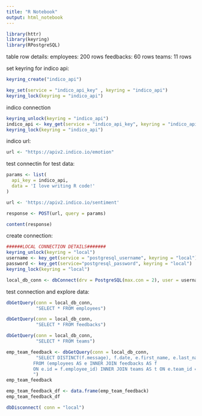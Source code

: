 ```yaml
---
title: "R Notebook"
output: html_notebook
---
```



```r
library(httr)
library(keyring)
library(RPostgreSQL)
```

table row details:
employees: 200 rows
feedbacks: 60 rows
teams: 11 rows

set keyring for indico api:

```r
keyring_create("indico_api")
```


```r
key_set(service = "indico_api_key" , keyring = "indico_api")
keyring_lock(keyring = "indico_api")
```

indico connection
```r
keyring_unlock(keyring = "indico_api")
indico_api <- key_get(service = "indico_api_key", keyring = "indico_api")
keyring_lock(keyring = "indico_api")
```
indico url:
```r
url <- "https://apiv2.indico.io/emotion"
```

test connectin for test data:
```r
params <- list(
  api_key = indico_api,
  data = 'I love writing R code!'
)

url <- 'https://apiv2.indico.io/sentiment'

response <- POST(url, query = params)

content(response)
```


create connection:
```r
######LOCAL CONNECTION DETAILS#######
keyring_unlock(keyring = "local")
username <- key_get(service = "postgresql_username", keyring = "local")
password <- key_get(service="postgresql_password", keyring = "local")
keyring_lock(keyring = "local")
```

```r
local_db_conn <- dbConnect(drv = PostgreSQL(max.con = 2), user = username, password = password, dbname = "acme_employees", host = 'localhost')
```

test connection and explore data:

```r
dbGetQuery(conn = local_db_conn,
           "SELECT * FROM employees")
```

```r
dbGetQuery(conn = local_db_conn,
           "SELECT * FROM feedbacks")
```

```r
dbGetQuery(conn = local_db_conn,
           "SELECT * FROM teams")
```

```r
emp_team_feedback <- dbGetQuery(conn = local_db_conn,
           "SELECT DISTINCT(f.message), f.date, e.first_name, e.last_name, e.email, t.name AS team_name
          FROM (employees AS e INNER JOIN feedbacks AS f
          ON e.id = f.employee_id) INNER JOIN teams AS t ON e.team_id = t.id
          ")
emp_team_feedback
```

```r
emp_team_feedback_df <- data.frame(emp_team_feedback)
emp_team_feedback_df
```



```r
dbDisconnect( conn = "local")

```

